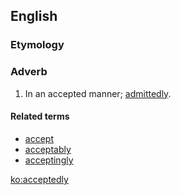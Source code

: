 ==English==

===Etymology===
{{suffix|accept|ly}}

===Adverb===
{{en-adv}}

# In an accepted manner; [[admittedly]].

====Related terms====
* [[accept]]
* [[acceptably]]
* [[acceptingly]]

[[ko:acceptedly]]